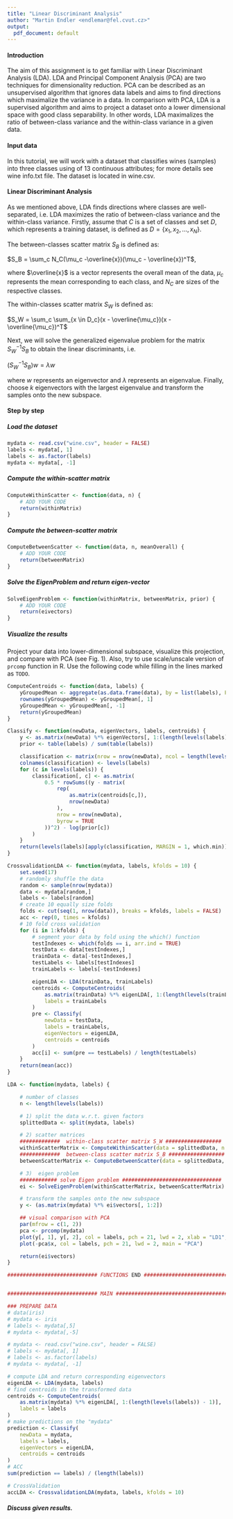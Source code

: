 ```yaml
---
title: "Linear Discriminant Analysis"
author: "Martin Endler <endlemar@fel.cvut.cz>"
output:
  pdf_document: default
---
```


#### Introduction
The aim of this assignment is to get familiar with Linear Discriminant Analysis (LDA). LDA and Principal Component Analysis (PCA) are two techniques for dimensionality reduction. PCA can be described as an unsupervised algorithm that ignores data labels and aims to find directions which maximalize the variance in a data. In comparison with PCA, LDA is a supervised algorithm and aims to project a dataset onto a lower dimensional space with good class separability. In other words, LDA maximalizes the ratio of between-class variance and the within-class variance in a given data.


#### Input data
In this tutorial, we will work with a dataset that classifies wines (samples) into three classes using of 13 continuous attributes; for more details see wine info.txt file. The dataset is located in wine.csv.

#### Linear Discriminant Analysis
As we mentioned above, LDA finds directions where classes are well-separated, i.e. LDA maximizes the ratio of between-class variance and the within-class variance. Firstly, assume that $C$ is a set of classes and set $D$, which represents a training dataset, is defined as $D = \{x_1, x_2, . . . , x_N \}$.

The between-classes scatter matrix $S_B$ is defined as:

$S_B = \sum_c N_C(\mu_c -\overline{x})(\mu_c - \overline{x})^T$,

where $\overline{x}$ is a vector represents the overall mean of the data, $\mu_c$ represents the mean corresponding to each class, and $N_C$ are sizes of the respective classes.

The within-classes scatter matrix $S_W$ is defined as:

$S_W = \sum_c \sum_{x \in D_c}(x - \overline{\mu_c})(x - \overline{\mu_c})^T$

Next, we will solve the generalized eigenvalue problem for the matrix $S_W^{-1}S_B$ to obtain the linear discriminants, i.e.

$(S_W^{-1}S_B)w = \lambda w$

where $w$ represents an eigenvector and $\lambda$ represents an eigenvalue. Finally, choose $k$ eigenvectors with the largest eigenvalue and transform the samples onto the new subspace.

#### Step by step

##### Load the dataset
```r
mydata <- read.csv("wine.csv", header = FALSE)
labels <- mydata[, 1]
labels <- as.factor(labels)
mydata <- mydata[, -1]
```

##### Compute the within-scatter matrix
```r
ComputeWithinScatter <- function(data, n) {
	# ADD YOUR CODE
	return(withinMatrix)
}
```

##### Compute the between-scatter matrix
```r
ComputeBetweenScatter <- function(data, n, meanOverall) {
	# ADD YOUR CODE
	return(betweenMatrix)
}
```


##### Solve the EigenProblem and return eigen-vector
```r
SolveEigenProblem <- function(withinMatrix, betweenMatrix, prior) {
	# ADD YOUR CODE
	return(eivectors)
}
```

##### Visualize the results
Project your data into lower-dimensional subspace, visualize this projection, and compare with PCA (see Fig. 1). Also, try to use scale/unscale version of `prcomp` function in R. Use the following code while filling in the lines marked as `TODO`.

```r
ComputeCentroids <- function(data, labels) {
	yGroupedMean <- aggregate(as.data.frame(data), by = list(labels), FUN = mean)
	rownames(yGroupedMean) <- yGroupedMean[, 1]
	yGroupedMean <- yGroupedMean[, -1]
	return(yGroupedMean)
}

Classify <- function(newData, eigenVectors, labels, centroids) {
	y <- as.matrix(newData) %*% eigenVectors[, 1:(length(levels(labels)) - 1)]
	prior <- table(labels) / sum(table(labels))

	classification <- matrix(nrow = nrow(newData), ncol = length(levels(labels)))
	colnames(classification) <- levels(labels)
	for (c in levels(labels)) {
		classification[, c] <- as.matrix(
			0.5 * rowSums((y - matrix(
				rep(
					as.matrix(centroids[c,]),
					nrow(newData)
				),
				nrow = nrow(newData),
				byrow = TRUE
			))^2) - log(prior[c])
		)
	}
	return(levels(labels)[apply(classification, MARGIN = 1, which.min)])
}

CrossvalidationLDA <- function(mydata, labels, kfolds = 10) {
	set.seed(17)
	# randomly shuffle the data
	random <- sample(nrow(mydata))
	data <- mydata[random,]
	labels <- labels[random]
	# create 10 equally size folds
	folds <- cut(seq(1, nrow(data)), breaks = kfolds, labels = FALSE)
	acc <- rep(0, times = kfolds)
	# 10 fold cross validation
	for (i in 1:kfolds) {
		# segment your data by fold using the which() function
		testIndexes <- which(folds == i, arr.ind = TRUE)
		testData <- data[testIndexes,]
		trainData <- data[-testIndexes,]
		testLabels <- labels[testIndexes]
		trainLabels <- labels[-testIndexes]

		eigenLDA <- LDA(trainData, trainLabels)
		centroids <- ComputeCentroids(
			as.matrix(trainData) %*% eigenLDA[, 1:(length(levels(trainLabels)) - 1)],
			labels = trainLabels
		)
		pre <- Classify(
			newData = testData,
			labels = trainLabels,
			eigenVectors = eigenLDA,
			centroids = centroids
		)
		acc[i] <- sum(pre == testLabels) / length(testLabels)
	}
	return(mean(acc))
}

LDA <- function(mydata, labels) {

	# number of classes
	n <- length(levels(labels))

	# 1) split the data w.r.t. given factors
	splittedData <- split(mydata, labels)

	# 2) scatter matrices
	#############  within-class scatter matrix S_W ##################
	withinScatterMatrix <- ComputeWithinScatter(data = splittedData, n = n)
	#############  between-class scatter matrix S_B ##################
	betweenScatterMatrix <- ComputeBetweenScatter(data = splittedData, n = n, meanOverall = 0) # TODO

	# 3)  eigen problem
	############ solve Eigen problem ################################
	ei <- SolveEigenProblem(withinScatterMatrix, betweenScatterMatrix)

	# transform the samples onto the new subspace
	y <- (as.matrix(mydata) %*% ei$vectors[, 1:2])

	## visual comparison with PCA
	par(mfrow = c(1, 2))
	pca <- prcomp(mydata)
	plot(y[, 1], y[, 2], col = labels, pch = 21, lwd = 2, xlab = "LD1", ylab = "LD2", main = "LDA")
	plot(-pca$x, col = labels, pch = 21, lwd = 2, main = "PCA")

	return(ei$vectors)
}

############################# FUNCTIONS END ###################################


############################# MAIN ##########################################

### PREPARE DATA
# data(iris)
# mydata <- iris
# labels <- mydata[,5]
# mydata <- mydata[,-5]

# mydata <- read.csv("wine.csv", header = FALSE)
# labels <- mydata[, 1]
# labels <- as.factor(labels)
# mydata <- mydata[, -1]

# compute LDA and return corresponding eigenvectors
eigenLDA <- LDA(mydata, labels)
# find centroids in the transformed data
centroids <- ComputeCentroids(
	as.matrix(mydata) %*% eigenLDA[, 1:(length(levels(labels)) - 1)],
	labels = labels
)
# make predictions on the "mydata"
prediction <- Classify(
	newData = mydata,
	labels = labels,
	eigenVectors = eigenLDA,
	centroids = centroids
)
# ACC
sum(prediction == labels) / (length(labels))

# CrossValidation
accLDA <- CrossvalidationLDA(mydata, labels, kfolds = 10)
```

##### Discuss given results.
